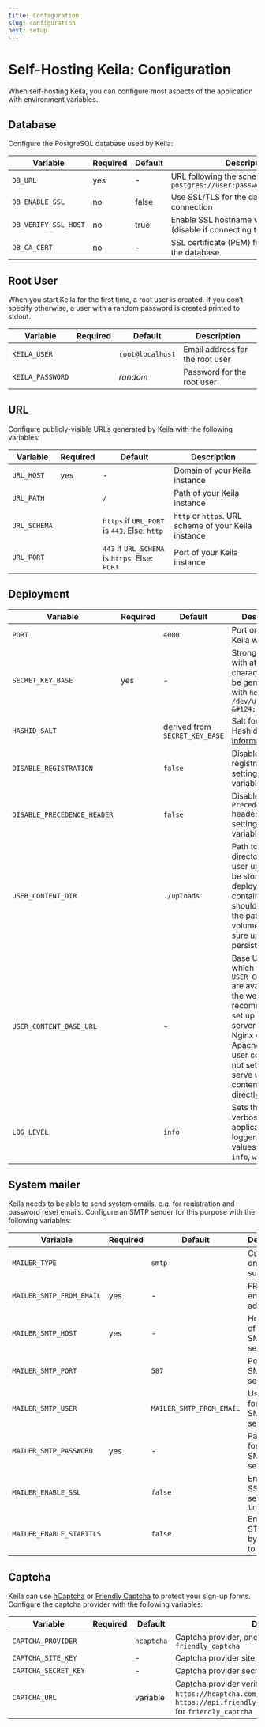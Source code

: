 ```yaml
---
title: Configuration
slug: configuration
next: setup
---
```


# Self-Hosting Keila: Configuration

When self-hosting Keila, you can configure most aspects of the application with
environment variables.

## Database

Configure the PostgreSQL database used by Keila:

| Variable             | Required | Default | Description                                                                |
| -------------------- | -------- | ------- | -------------------------------------------------------------------------- |
| `DB_URL`             | yes      | -       | URL following the schema `postgres://user:password@host/database`          |
| `DB_ENABLE_SSL`      | no       | false   | Use SSL/TLS for the database connection                                    |
| `DB_VERIFY_SSL_HOST` | no       | true    | Enable SSL hostname verification (disable if connecting to an IP directly) |
| `DB_CA_CERT`         | no       | -       | SSL certificate (PEM) for connecting to the database                       |

## Root User

When you start Keila for the first time, a root user is created. If you don’t
specify otherwise, a user with a random password is created printed to
stdout.

| Variable         | Required | Default          | Description                     |
| ---------------- | -------- | ---------------- | ------------------------------- |
| `KEILA_USER`     |          | `root@localhost` | Email address for the root user |
| `KEILA_PASSWORD` |          | _random_         | Password for the root user      |

## URL

Configure publicly-visible URLs generated by Keila with the following variables:

| Variable     | Required | Default                                        | Description                                          |
| ------------ | -------- | ---------------------------------------------- | ---------------------------------------------------- |
| `URL_HOST`   | yes      | -                                              | Domain of your Keila instance                        |
| `URL_PATH`   |          | `/`                                            | Path of your Keila instance                          |
| `URL_SCHEMA` |          | `https` if `URL_PORT` is `443`. Else: `http`   | `http` or `https`. URL scheme of your Keila instance |
| `URL_PORT`   |          | `443` if `URL_SCHEMA` is `https`. Else: `PORT` | Port of your Keila instance                          |

## Deployment

| Variable                    | Required | Default                        | Description                                                                                                                                                                                                                    |
| --------------------------- | -------- | ------------------------------ | ------------------------------------------------------------------------------------------------------------------------------------------------------------------------------------------------------------------------------ |
| `PORT`                      |          | `4000`                         | Port on which Keila will listen                                                                                                                                                                                                |
| `SECRET_KEY_BASE`           | yes      | -                              | Strong secret with at least 64 characters. Can be generated with `head -c 48 /dev/urandom &#124; base64`                                                                                                                       |
| `HASHID_SALT`               |          | derived from `SECRET_KEY_BASE` | Salt for creating Hashids. [More information](https://hashids.org/)                                                                                                                                                            |
| `DISABLE_REGISTRATION`      |          | `false`                        | Disable user registration by setting this variable to `true`                                                                                                                                                                   |
| `DISABLE_PRECEDENCE_HEADER` |          | `false`                        | Disable the `Precedence: Bulk` header by settings this variable to `true`                                                                                                                                                      |
| `USER_CONTENT_DIR`          |          | `./uploads`                    | Path to a directory where user uploads will be stored. When deploying using containers, this should point to the path of a volume to make sure uploads are persisted.                                                          |
| `USER_CONTENT_BASE_URL`     |          | -                              | Base URL at which files in `USER_CONTENT_DIR` are available on the web. It’s recommended to set up a separate server (such as Nginx or Apache) to serve user content. If not set, Keila wil serve user content files directly. |
| `LOG_LEVEL`                 |          | `info`                         | Sets the verbosity of the application logger. Possible values: `debug`, `info`, `warning`                                                                                                                                      |

## System mailer

Keila needs to be able to send system emails, e.g. for registration and password
reset emails. Configure an SMTP sender for this purpose with the following
variables:

| Variable                 | Required | Default                  | Description                          |
| ------------------------ | -------- | ------------------------ | ------------------------------------ |
| `MAILER_TYPE`            |          | `smtp`                   | Currently only `smtp` is supported   |
| `MAILER_SMTP_FROM_EMAIL` | yes      | -                        | FROM email address                   |
| `MAILER_SMTP_HOST`       | yes      | -                        | Hostname of the SMTP server          |
| `MAILER_SMTP_PORT`       |          | `587`                    | Port of the SMTP server              |
| `MAILER_SMTP_USER`       |          | `MAILER_SMTP_FROM_EMAIL` | Username for the SMTP server         |
| `MAILER_SMTP_PASSWORD`   | yes      | -                        | Password for the SMTP server         |
| `MAILER_ENABLE_SSL`      |          | `false`                  | Enable SSL/TLS by setting to `true`  |
| `MAILER_ENABLE_STARTTLS` |          | `false`                  | Enable STARTTLS by setting to `true` |

## Captcha

Keila can use [hCaptcha](https://www.hcaptcha.com/) or [Friendly Captcha](https://friendlycaptcha.com/) to protect your
sign-up forms. Configure the captcha provider with the following variables:

| Variable             | Required | Default    | Description                                                                                                                                                                    |
| -------------------- | -------- | ---------- | ------------------------------------------------------------------------------------------------------------------------------------------------------------------------------ |
| `CAPTCHA_PROVIDER`   |          | `hcaptcha` | Captcha provider, one of `hcaptcha` or `friendly_captcha`                                                                                                                      |
| `CAPTCHA_SITE_KEY`   |          | -          | Captcha provider site key                                                                                                                                                      |
| `CAPTCHA_SECRET_KEY` |          | -          | Captcha provider secret key                                                                                                                                                    |
| `CAPTCHA_URL`        |          | variable   | Captcha provider verification URL, defaults to `https://hcaptcha.com/siteverify` for `hcaptcha` and `https://api.friendlycaptcha.com/api/v1/siteverify` for `friendly_captcha` |
